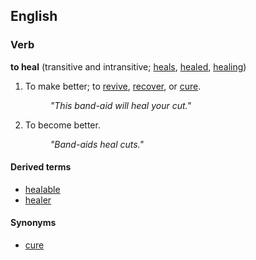 ==English==
===Verb===
'''to heal''' (transitive and intransitive; [[heals]], [[healed]], [[healing]])
# To make better; to [[revive]], [[recover]], or [[cure]].
#:''"This band-aid will heal your cut."''
# To become better.
#:''"Band-aids heal cuts."''

====Derived terms====
*[[healable]]
*[[healer]]

====Synonyms====
*[[cure]]